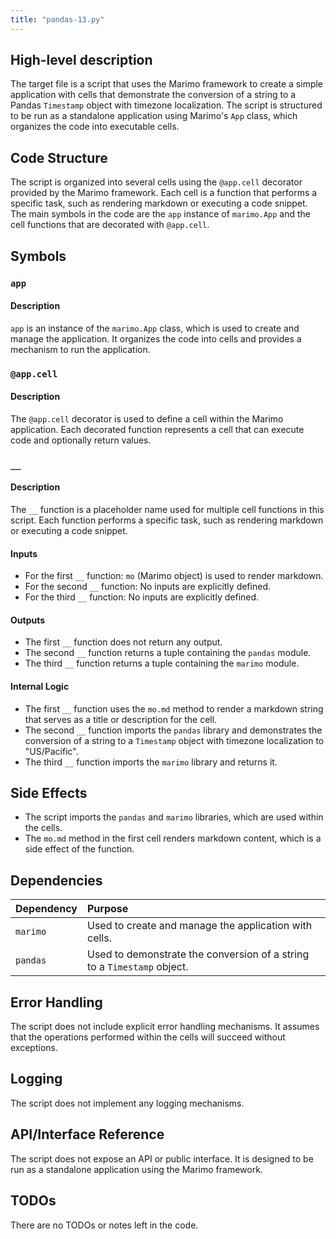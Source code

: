 ```yaml
---
title: "pandas-13.py"
---
```


## High-level description

The target file is a script that uses the Marimo framework to create a simple application with cells that demonstrate the conversion of a string to a Pandas `Timestamp` object with timezone localization. The script is structured to be run as a standalone application using Marimo's `App` class, which organizes the code into executable cells.

## Code Structure

The script is organized into several cells using the `@app.cell` decorator provided by the Marimo framework. Each cell is a function that performs a specific task, such as rendering markdown or executing a code snippet. The main symbols in the code are the `app` instance of `marimo.App` and the cell functions that are decorated with `@app.cell`.

## Symbols

### `app`
#### Description
`app` is an instance of the `marimo.App` class, which is used to create and manage the application. It organizes the code into cells and provides a mechanism to run the application.

### `@app.cell`
#### Description
The `@app.cell` decorator is used to define a cell within the Marimo application. Each decorated function represents a cell that can execute code and optionally return values.

### `__`
#### Description
The `__` function is a placeholder name used for multiple cell functions in this script. Each function performs a specific task, such as rendering markdown or executing a code snippet.

#### Inputs
- For the first `__` function: `mo` (Marimo object) is used to render markdown.
- For the second `__` function: No inputs are explicitly defined.
- For the third `__` function: No inputs are explicitly defined.

#### Outputs
- The first `__` function does not return any output.
- The second `__` function returns a tuple containing the `pandas` module.
- The third `__` function returns a tuple containing the `marimo` module.

#### Internal Logic
- The first `__` function uses the `mo.md` method to render a markdown string that serves as a title or description for the cell.
- The second `__` function imports the `pandas` library and demonstrates the conversion of a string to a `Timestamp` object with timezone localization to "US/Pacific".
- The third `__` function imports the `marimo` library and returns it.

## Side Effects

- The script imports the `pandas` and `marimo` libraries, which are used within the cells.
- The `mo.md` method in the first cell renders markdown content, which is a side effect of the function.

## Dependencies

| Dependency | Purpose |
|:-----------|:--------|
| `marimo`   | Used to create and manage the application with cells. |
| `pandas`   | Used to demonstrate the conversion of a string to a `Timestamp` object. |

## Error Handling

The script does not include explicit error handling mechanisms. It assumes that the operations performed within the cells will succeed without exceptions.

## Logging

The script does not implement any logging mechanisms.

## API/Interface Reference

The script does not expose an API or public interface. It is designed to be run as a standalone application using the Marimo framework.

## TODOs

There are no TODOs or notes left in the code.